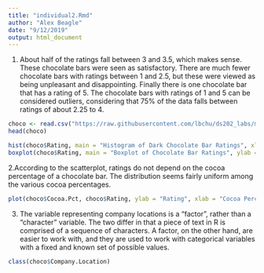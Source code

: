 ```yaml
---
title: "individual2.Rmd"
author: "Alex Beagle"
date: "9/12/2019"
output: html_document
---
```


1. About half of the ratings fall between 3 and 3.5, which makes sense. These chocolate bars were seen as satisfactory. There are much fewer chocolate bars with ratings between 1 and 2.5, but these were viewed as being unpleasant and disappointing. Finally there is one chocolate bar that has a rating of 5. The chocolate bars with ratings of 1 and 5 can be considered outliers, considering that 75% of the data falls between ratings of about 2.25 to 4.

```r
choco <- read.csv("https://raw.githubusercontent.com/lbchu/ds202_labs/master/choco.csv")
head(choco)
```

```r
hist(choco$Rating, main = "Histogram of Dark Chocolate Bar Ratings", xlab ="Ratings", border = "blue", col = "green")
boxplot(choco$Rating, main = "Boxplot of Chocolate Bar Ratings", ylab = "Rating")
```

2.According to the scatterplot, ratings do not depend on the cocoa percentage of a chocolate bar. The distribution seems fairly uniform among the various cocoa percentages.

```r
plot(choco$Cocoa.Pct, choco$Rating, ylab = "Rating", xlab = "Cocoa Percentage", main = "Scatterplot of Rating of Dark Chocolate Bars by Cocoa Percentage")
```
3. The variable representing company locations is a "factor", rather than a "character" variable. The two differ in that a piece of text in R is comprised of a sequence of characters. A factor, on the other hand, are easier to work with, and they are used to work with categorical variables with a fixed and known set of possible values.

```r
class(choco$Company.Location)
```



